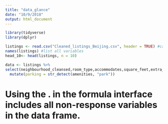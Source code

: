 ```yaml
---
title: "data_glance"
date: "10/9/2018"
output: html_document
---
```


```r
library(tidyverse)
library(dplyr)
```

```r
listings <- read.csv("Cleaned_listings_Beijing.csv", header = TRUE) #can read the file directly only if it is in the same folder
names(listings) #list all variables
head_10<- head(listings, n = 10)
```

```r
data <- listings %>%
select(neighbourhood_cleansed,room_type,accommodates,square_feet,extra_people,minimum_nights,instant_bookable, amenities, price) %>%
  mutate(parking = str_detect(amenities, "park"))
```

# Using the . in the formula interface includes all non-response variables in the data frame.
